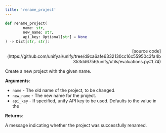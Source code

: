 ```yaml
---
title: 'rename_project'
---
```


```python
def rename_project(
        name: str,
        new_name: str,
        api_key: Optional[str] = None
) -> Dict[str, str]:
```

<p align="right">[source code](https://github.com/unifyai/unify/tree/d9ca6afe6332130cc16c55950c3fa4b353dd6756/unify/utils/evaluations.py#L74)</p>

Create a new project with the given name.

**Arguments**:

- `name` - The old name of the project, to be changed.
- `new_name` - The new name for the project.
- `api_key` - If specified, unify API key to be used. Defaults to the value in the



**Returns**:

A message indicating whether the project was successfully renamed.